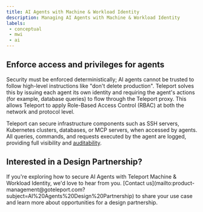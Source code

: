 ```yaml
---
title: AI Agents with Machine & Workload Identity
description: Managing AI Agents with Machine & Workload Identity
labels:
 - conceptual
 - mwi
 - ai
---
```


## Enforce access and privileges for agents

Security must be enforced deterministically; AI agents cannot be trusted to follow high-level instructions like "don't delete production". 
Teleport solves this by issuing each agent its own identity and requiring the agent's actions (for example, database queries) to flow through the Teleport proxy. 
This allows Teleport to apply Role-Based Access Control (RBAC) at both the network and protocol level.

Teleport can secure infrastructure components such as SSH servers, Kubernetes clusters, databases, or MCP servers, when accessed by agents. 
All queries, commands, and requests executed by the agent are logged, providing full visibility and [auditability](../reference/deployment/monitoring/audit.mdx).

## Interested in a Design Partnership?

<Admonition type="tip" title="Exploring AI Agents with MWI?">
If you're exploring how to secure AI Agents with Teleport Machine & Workload Identity, we'd love to hear from you. 
[Contact us](mailto:product-management@goteleport.com?subject=AI%20Agents%20Design%20Partnership) to share your use case and learn more about opportunities for a design partnership.
</Admonition>

